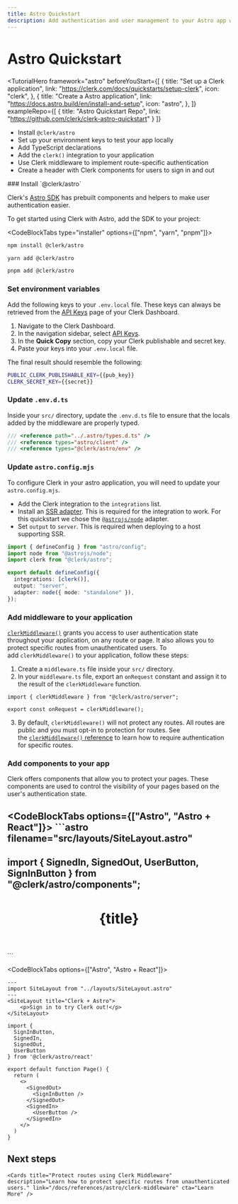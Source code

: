 ```yaml
---
title: Astro Quickstart
description: Add authentication and user management to your Astro app with Clerk.
---
```


# Astro Quickstart

<TutorialHero
  framework="astro"
  beforeYouStart={[
    {
      title: "Set up a Clerk application",
      link: "https://clerk.com/docs/quickstarts/setup-clerk",
      icon: "clerk",
    },
    {
      title: "Create a Astro application",
      link: "https://docs.astro.build/en/install-and-setup",
      icon: "astro",
    },
  ]}
  exampleRepo={[
      {
          title: "Astro Quickstart Repo",
          link: "https://github.com/clerk/clerk-astro-quickstart"
      }
  ]}
>

- Install `@clerk/astro`
- Set up your environment keys to test your app locally
- Add TypeScript declarations
- Add the `clerk()` integration to your application
- Use Clerk middleware to implement route-specific authentication
- Create a header with Clerk components for users to sign in and out

</TutorialHero>

<Steps>
### Install `@clerk/astro`

Clerk's [Astro SDK](/docs/references/astro/overview) has prebuilt components and helpers to make user authentication easier.

To get started using Clerk with Astro, add the SDK to your project:

<CodeBlockTabs type="installer" options={["npm", "yarn", "pnpm"]}>
  ```bash filename="terminal"
  npm install @clerk/astro
  ```

  ```bash filename="terminal"
  yarn add @clerk/astro
  ```

  ```bash filename="terminal"
  pnpm add @clerk/astro
  ```
</CodeBlockTabs>

### Set environment variables

<SignedIn>

Add the following keys to your `.env.local` file. These keys can always be retrieved from the [API Keys](https://dashboard.clerk.com/last-active?path=api-keys) page of your Clerk Dashboard.

</SignedIn>

<SignedOut>

1. Navigate to the Clerk Dashboard.
2. In the navigation sidebar, select [API Keys](https://dashboard.clerk.com/last-active?path=api-keys).
3. In the **Quick Copy** section, copy your Clerk publishable and secret key.
4. Paste your keys into your `.env.local` file.

The final result should resemble the following:

</SignedOut>

  <InjectKeys>

  ```sh filename=".env"
  PUBLIC_CLERK_PUBLISHABLE_KEY={{pub_key}}
  CLERK_SECRET_KEY={{secret}}
  ```

  </InjectKeys>


### Update `.env.d.ts`

Inside your `src/` directory, update the `.env.d.ts` file to ensure that the locals added by the middleware are properly typed.

```ts filename="src/.env.d.ts" {3}
/// <reference path="../.astro/types.d.ts" />
/// <reference types="astro/client" />
/// <reference types="@clerk/astro/env" />
```

### Update `astro.config.mjs`

To configure Clerk in your astro application, you will need to update your `astro.config.mjs`.

- Add the Clerk integration to the `integrations` list.
- Install an [SSR adapter](https://docs.astro.build/en/guides/server-side-rendering/#official-adapters). This is required for the integration to work. For this quickstart we chose the [`@astrojs/node`](https://docs.astro.build/en/guides/integrations-guide/node/) adapter.
- Set `output` to `server`. This is required when deploying to a host supporting SSR.

```ts filename="astro.config.mjs" {2,3,6-8}
import { defineConfig } from "astro/config";
import node from "@astrojs/node";
import clerk from "@clerk/astro";

export default defineConfig({
  integrations: [clerk()],
  output: "server",
  adapter: node({ mode: "standalone" }),
});
```

### Add middleware to your application

[`clerkMiddleware()`](/docs/references/astro/clerk-middleware) grants you access to user authentication state throughout your application, on any route or page. It also allows you to protect specific routes from unauthenticated users. To add `clerkMiddleware()` to your application, follow these steps:

1. Create a `middleware.ts` file inside your `src/` directory.
2. In your `middleware.ts` file, export an `onRequest` constant and assign it to the result of the `clerkMiddleware` function.

```tsx filename="src/middleware.ts"
import { clerkMiddleware } from "@clerk/astro/server";

export const onRequest = clerkMiddleware();
```

3. By default, `clerkMiddleware()` will not protect any routes. All routes are public and you must opt-in to protection for routes. See the [`clerkMiddleware()` reference](/docs/references/astro/clerk-middleware) to learn how to require authentication for specific routes.

### Add components to your app

Clerk offers components that allow you to protect your pages. These components are used to control the visibility of your pages based on the user's authentication state.

<CodeBlockTabs options={["Astro", "Astro + React"]}>
    ```astro filename="src/layouts/SiteLayout.astro"
  ---
  import { SignedIn, SignedOut, UserButton, SignInButton } from "@clerk/astro/components";
  ---

<html lang="en">
  <head>
    <meta charset="utf-8" />
    <meta name="viewport" content="width=device-width, initial-scale=1" />
    <link rel="icon" type="image/svg+xml" href="/favicon.svg" />
    <meta name="generator" content={Astro.generator} />
  </head>
  <body>
    <header>
      <h1>{title}</h1>
      <nav>
        <SignedOut>
         <SignInButton mode="modal" />
        </SignedOut>
        <SignedIn>
          <UserButton />
        </SignedIn>
      </nav>
    </header>
    <article>
      <slot />
    </article>
  </body>
  <style>
    h1 {
      font-size: 2rem;
    }
  </style>
</html>
```
</CodeBlockTabs>


<CodeBlockTabs options={["Astro", "Astro + React"]}>
  ```astro filename="src/pages/index.astro"
  ---
  import SiteLayout from "../layouts/SiteLayout.astro"
  ---
  <SiteLayout title="Clerk + Astro">
	  <p>Sign in to try Clerk out!</p>
  </SiteLayout>
  ```

  ```tsx filename="src/pages/index.tsx"
  import {
    SignInButton,
    SignedIn,
    SignedOut,
    UserButton
  } from '@clerk/astro/react'

  export default function Page() {
    return (
      <>
        <SignedOut>
          <SignInButton />
        </SignedOut>
        <SignedIn>
          <UserButton />
        </SignedIn>
      </>
    )
  }
  ```
</CodeBlockTabs>

</Steps>

## Next steps

<div className="container mx-auto my-4">
  <div className="grid grid-cols-1 gap-6 md:grid-cols-2">

    <Cards title="Protect routes using Clerk Middleware" description="Learn how to protect specific routes from unauthenticated users." link="/docs/references/astro/clerk-middleware" cta="Learn More" />

  </div>
</div>
